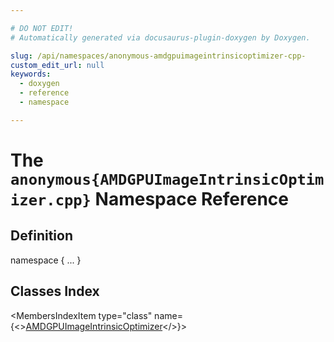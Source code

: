 ```yaml
---

# DO NOT EDIT!
# Automatically generated via docusaurus-plugin-doxygen by Doxygen.

slug: /api/namespaces/anonymous-amdgpuimageintrinsicoptimizer-cpp-
custom_edit_url: null
keywords:
  - doxygen
  - reference
  - namespace

---
```





# The `anonymous{AMDGPUImageIntrinsicOptimizer.cpp}` Namespace Reference

<DoxygenPage pluginConfig={pluginConfig}>



## Definition

<CodeBlock>namespace &#123; ... &#125;</CodeBlock>

## Classes Index

<MembersIndex>

<MembersIndexItem
  type="class"
  name={<><a href="/docs/api/classes/anonymous-namespace-amdgpuimageintrinsicoptimizer-cpp-/amdgpuimageintrinsicoptimizer">AMDGPUImageIntrinsicOptimizer</a></>}>
</MembersIndexItem>

</MembersIndex>


</DoxygenPage>
